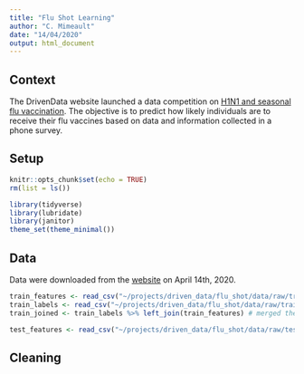 ```yaml
---
title: "Flu Shot Learning"
author: "C. Mimeault"
date: "14/04/2020"
output: html_document
---
```


## Context

The DrivenData website launched a data competition on [H1N1 and seasonal flu vaccination](https://www.drivendata.org/competitions/66/flu-shot-learning/page/210/). The objective is to predict how likely individuals are to receive their flu vaccines based on data and information collected in a phone survey. 

## Setup
```r
knitr::opts_chunk$set(echo = TRUE)
rm(list = ls())
```

```r
library(tidyverse)
library(lubridate)
library(janitor)
theme_set(theme_minimal())
```

## Data

Data were downloaded from the [website](https://www.drivendata.org/competitions/66/flu-shot-learning/data/) on April 14th, 2020.

```r
train_features <- read_csv("~/projects/driven_data/flu_shot/data/raw/training_set_features.csv")
train_labels <- read_csv("~/projects/driven_data/flu_shot/data/raw/training_set_labels.csv")
train_joined <- train_labels %>% left_join(train_features) # merged the labels and features of the training data

test_features <- read_csv("~/projects/driven_data/flu_shot/data/raw/test_set_features.csv")
```

## Cleaning



```r

```
